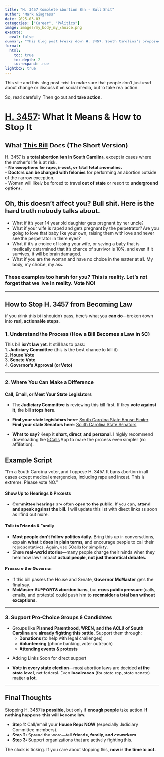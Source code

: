 ```yaml
---
title: "H. 3457 Complete Abortion Ban - Bull Shit"
author: "Mark Gingrass"
date: 2025-03-03
categories: ["Career", "Politics"]
image: images/my_body_my_choice.png
execute:
  eval: false
summary: "This blog post breaks down H. 3457, South Carolina’s proposed total abortion ban, in plain language so that everyone can understand its real-world impacts."
format:
  html:
    toc: true
    toc-depth: 2
    toc-expand: true
lightbox: true
---
```


This site and this blog post exist to make sure that people don’t just read about change or discuss it on social media, but to take real action.

So, read carefully. Then go out and **take action.**

# [**H. 3457**](https://www.scstatehouse.gov/sess126_2025-2026/bills/3457.htm)**: What It Means & How to Stop It**

## **What [This Bill](https://www.scstatehouse.gov/sess126_2025-2026/bills/3457.htm) Does (The Short Version)**

H. 3457 is a **total abortion ban in South Carolina**, except in cases where the mother’s life is at risk.\
- **No exceptions for rape, incest, or fatal fetal anomalies.**\
- **Doctors can be charged with felonies** for performing an abortion outside of the narrow exception.\
- Women will likely be forced to travel **out of state** or resort to **underground options**.

::: {.callout-warning collapse="false" appearance="default" icon="true"}
## Oh, this doesn't affect you? Bull shit. Here is the hard truth nobody talks about.

-   What if it's your 14 year old daughter gets pregnant by her uncle?
-   What if your wife is raped and gets pregnant by the perpetrator? Are you going to love that baby like your own, raising them with love and never see the perpetrator in there eyes?
-   What if it's a choice of losing your wife, or saving a baby that is medically determined that it's chance of survivor is 10%, and even if it survives, it will be brain damaged.
-   What if you are the woman and have no choice in the matter at all. My body, my choice, my ass.

### **These examples too harsh for you? This is reality. Let's not forget that we live in reality. Vote NO!**
:::

------------------------------------------------------------------------

## **How to Stop H. 3457 from Becoming Law**

If you think this bill shouldn’t pass, here’s what you **can do**—broken down into **real, actionable steps**.

### **1. Understand the Process (How a Bill Becomes a Law in SC)**

This bill **isn’t law yet**. It still has to pass:\
1. **Judiciary Committee** (this is the best chance to kill it)\
2. **House Vote**\
3. **Senate Vote**\
4. **Governor’s Approval (or Veto)**

------------------------------------------------------------------------

### **2. Where You Can Make a Difference**

#### **Call, Email, or Meet Your State Legislators**

-   The **Judiciary Committee** is reviewing this bill first. If they **vote against it**, the bill **stops here**.\

-   **Find your state legislators here**: [South Carolina State House Finder](https://www.scstatehouse.gov/member.php?chamber=H)\
    **Find your state Senators here**: [South Carolina State Senators](https://www.scstatehouse.gov/member.php?chamber=S)

-   **What to say?** Keep it **short, direct, and personal**. I highly recommend downloading the [5Calls](https://5calls.org/) App to make the process even simpler (no affiliation).

::: {.callout-tip collapse="false" appearance="default" icon="true"}
## Example Script

"I'm a South Carolina voter, and I oppose H. 3457. It bans abortion in all cases except medical emergencies, including rape and incest. This is extreme. Please vote NO."
:::

#### **Show Up to Hearings & Protests**

-   **Committee hearings** are often **open to the public**. If you can, **attend and speak against the bill.** I will update this list with direct links as soon as I find out more.

#### **Talk to Friends & Family**

-   **Most people don’t follow politics daily.** Bring this up in conversations, explain **what it does in plain terms**, and encourage people to call their representatives. Again, use [5Calls](https://5calls.org/) for simplicty.\
-   Share **real-world stories**—many people change their minds when they hear how laws impact **actual people, not just theoretical debates.**

#### **Pressure the Governor**

-   If this bill passes the House and Senate, **Governor McMaster** gets the final say.\
-   **McMaster SUPPORTS abortion bans**, but **mass public pressure** (calls, emails, and protests) could push him to **reconsider a total ban without exceptions**.

------------------------------------------------------------------------

### **3. Support Pro-Choice Groups & Candidates**

-   Groups like **Planned Parenthood, WREN, and the ACLU of South Carolina** are **already fighting this battle.** Support them through:
    -   **Donations** (to help with legal challenges)\
    -   **Volunteering** (phone banking, voter outreach)\
    -   **Attending events & protests**

::: {.callout-note collapse="false" appearance="default" icon="true"}
-   Adding Links Soon for direct support
:::

-   **Vote in every state election**—most abortion laws are decided **at the state level**, not federal. Even **local races** (for state rep, state senate) matter **a lot**.

------------------------------------------------------------------------

## **Final Thoughts**

Stopping H. 3457 **is possible,** but only if **enough people** take action. **If nothing happens, this will become law.**

-   **Step 1:** Call/email your **House Reps NOW** (especially Judiciary Committee members).\
-   **Step 2:** Spread the word—tell **friends, family, and coworkers.**\
-   **Step 3:** Support organizations that are actively fighting this.

The clock is ticking. If you care about stopping this, **now is the time to act.**
